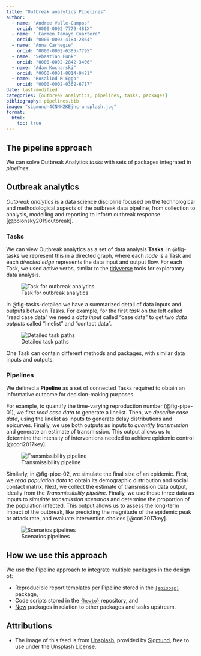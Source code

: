 ```yaml
---
title: "Outbreak analytics Pipelines"
author:
  - name: "Andree Valle-Campos"
    orcid: "0000-0002-7779-481X"
  - name: " Carmen Tamayo Cuartero"
    orcid: "0000-0003-4184-2864"
  - name: "Anna Carnegie"
    orcid: "0000-0002-6385-7795"
  - name: "Sebastian Funk"
    orcid: "0000-0002-2842-3406"
  - name: "Adam Kucharski"
    orcid: "0000-0001-8814-9421"
  - name: "Rosalind M Eggo"
    orcid: "0000-0002-0362-6717"
date: last-modified
categories: [outbreak analytics, pipelines, tasks, packages]
bibliography: pipelines.bib
image: "sigmund-4CNNH2KEjhc-unsplash.jpg"
format:
  html: 
    toc: true
---
```


## The pipeline approach

We can solve Outbreak Analytics *tasks* with sets of packages integrated in *pipelines*.

## Outbreak analytics

*Outbreak analytics* is a data science discipline focused on the technological and methodological aspects of the outbreak data pipeline, from collection to analysis, modelling and reporting to inform outbreak response [@polonsky2019outbreak].

### Tasks

We can view Outbreak analytics as a set of data analysis __Tasks__. In @fig-tasks we represent this in a directed graph, where each *node* is a Task and each *directed edge* represents the data input and output flow. For each Task, we used active verbs, similar to the [tidyverse](https://r4ds.hadley.nz/whole-game.html) tools for exploratory data analysis. 

![Task for outbreak analytics](task_pipeline-minimal.svg){#fig-tasks}

In @fig-tasks-detailed we have a summarized detail of data inputs and outputs between Tasks. For example, for the first *task* on the left called "read case data" we need a *data input* called "case data" to get two *data outputs* called "linelist" and "contact data".

![Detailed task paths](task_pipeline-detailed.svg){#fig-tasks-detailed}

One Task can contain different methods and packages, with similar data inputs and outputs.

### Pipelines

We defined a __Pipeline__ as a set of connected Tasks required to obtain an informative outcome for decision-making purposes. 

For example, to quantify the time-varying reproduction number (@fig-pipe-01), we first *read case data* to generate a linelist. Then, we *describe case data*, using the linelist as inputs to generate delay distributions and epicurves. Finally, we use both outputs as inputs to *quantify transmission* and generate an estimate of transmission. This output allows us to determine the intensity of interventions needed to achieve epidemic control [@cori2017key].

![Transmissibility pipeline](task_pipeline-pipe_01.svg){#fig-pipe-01}

Similarly, in @fig-pipe-02, we simulate the final size of an epidemic. First, we *read population data* to obtain its demographic distribution and social contact matrix. Next, we collect the estimate of transmission data output, ideally from the *Transmissibility pipeline*. Finally, we use these three data as inputs to *simulate transmission scenarios* and determine the proportion of the population infected. This output allows us to assess the long-term impact of the outbreak, like predicting the magnitude of the epidemic peak or attack rate, and evaluate intervention choices [@cori2017key].

![Scenarios pipelines](task_pipeline-pipe_02.svg){#fig-pipe-02}

## How we use this approach

We use the Pipeline approach to integrate multiple packages in the design of: 

- Reproducible report templates per Pipeline stored in the [`{episoap}`](https://epiverse-trace.github.io/episoap/) package,
- Code scripts stored in the [`{howto}`](https://epiverse-trace.github.io/howto/) repository, and
- [New](https://github.com/orgs/epiverse-trace/discussions/87) packages in relation to other packages and tasks upstream.

## Attributions

- The image of this feed is from [Unsplash](https://unsplash.com/photos/4CNNH2KEjhc), provided by [Sigmund](https://unsplash.com/@sigmund), free to use under the [Unsplash License](https://unsplash.com/license).
